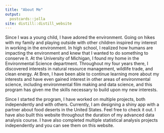 ```yaml
---
title: "About Me"
output: 
  postcards::jolla
site: distill::distill_website
---
```

Since I was a young child, I have adored the environment. Going on hikes with my family and playing outside with other children inspired my interest in working in the environment. In high school, I realized how humans are impacting the environment and knew that I wanted to do something to conserve it. At the University of Michigan, I found my home in the Environmental Science department. Throughout my four years there, I discovered interests in natural resource management, wildlife trade, and clean energy. At Bren, I have been able to continue learning more about my interests and have even gained interest in other areas of environmental science, including environmental film making and data science, and this program has given me the skills necessary to build upon my new interests.

Since I started the program, I have worked on multiple projects, both independently and with others. Currently, I am designing a shiny app with a partner about food deserts in the United States. Feel free to check it out. I have also built this website throughout the duration of my advanced data analysis course. I have also completed multiple statistical analysis projects independently and you can see them on this website.
